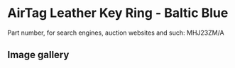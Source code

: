 
# AirTag Leather Key Ring - Baltic Blue

Part number, for search engines, auction websites and such: MHJ23ZM/A

## Image gallery

<div style={{ width: "768px" }}>
  <GalleryComponent
    images={[
      {
        original: "/everysource/MHJ23.png",
        thumbnail: "/everypreview/MHJ23.png",
      }
    ]}
  />
</div>